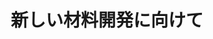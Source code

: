 ﻿---
title: "新しい材料開発に向けて"
category: "物質理工学院"
vol: 15
interviewee: "岡田 清 "
url: ""
tags: []
pdf: "15-6.pdf"
career: ""
preface: "------------"
---
